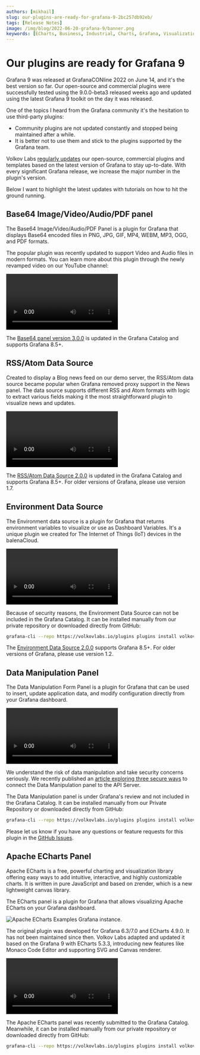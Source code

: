```yaml
---
authors: [mikhail]
slug: our-plugins-are-ready-for-grafana-9-2bc257db92eb/
tags: [Release Notes]
image: /img/blog/2022-06-20-grafana-9/banner.png
keywords: [ECharts, Business, Industrial, Charts, Grafana, Visualization]
---
```



# Our plugins are ready for Grafana 9

Grafana 9 was released at GrafanaCONline 2022 on June 14, and it's the best version so far. Our open-source and commercial plugins were successfully tested using the 9.0.0-beta3 released weeks ago and updated using the latest Grafana 9 toolkit on the day it was released.

<!--truncate-->

One of the topics I heard from the Grafana community it's the hesitation to use third-party plugins:

- Community plugins are not updated constantly and stopped being maintained after a while.
- It is better not to use them and stick to the plugins supported by the Grafana team.

Volkov Labs [regularly updates](/plugins) our open-source, commercial plugins and templates based on the latest version of Grafana to stay up-to-date. With every significant Grafana release, we increase the major number in the plugin's version.

Below I want to highlight the latest updates with tutorials on how to hit the ground running.

## Base64 Image/Video/Audio/PDF panel

The Base64 Image/Video/Audio/PDF Panel is a plugin for Grafana that displays Base64 encoded files in PNG, JPG, GIF, MP4, WEBM, MP3, OGG, and PDF formats.

The popular plugin was recently updated to support Video and Audio files in modern formats. You can learn more about this plugin through the newly revamped video on our YouTube channel:

<Video
  src="https://www.youtube.com/embed/1_bgLSehjhg"
  title="Images, PDFs, Video, Live Camera Feed on Grafana Dashboard."
/>

The [Base64 panel version 3.0.0](/plugins/volkovlabs-image-panel/release) is updated in the Grafana Catalog and supports Grafana 8.5+.

## RSS/Atom Data Source

Created to display a Blog news feed on our demo server, the RSS/Atom data source became popular when Grafana removed proxy support in the News panel. The data source supports different RSS and Atom formats with logic to extract various fields making it the most straightforward plugin to visualize news and updates.

<Video
  src="https://www.youtube.com/embed/RAxqS2hpWkg"
  title="News feed tutorial for Grafana Dashboard."
/>

The [RSS/Atom Data Source 2.0.0](/plugins/volkovlabs-rss-datasource/release) is updated in the Grafana Catalog and supports Grafana 8.5+. For older versions of Grafana, please use version 1.7.

## Environment Data Source

The Environment data source is a plugin for Grafana that returns environment variables to visualize or use as Dashboard Variables. It's a unique plugin we created for The Internet of Things (IoT) devices in the balenaCloud.

<Video
  src="https://www.youtube.com/embed/sczRq2lI3e4"
  title="Dashboard, Global and Environment variables."
/>

Because of security reasons, the Environment Data Source can not be included in the Grafana Catalog. It can be installed manually from our private repository or downloaded directly from GitHub:

```sh
grafana-cli --repo https://volkovlabs.io/plugins plugins install volkovlabs-env-datasource
```

The [Environment Data Source 2.0.0](/plugins/volkovlabs-env-datasource/release) supports Grafana 8.5+. For older versions of Grafana, please use version 1.2.

## Data Manipulation Panel

The Data Manipulation Form Panel is a plugin for Grafana that can be used to insert, update application data, and modify configuration directly from your Grafana dashboard.

<Video
  src="https://www.youtube.com/embed/DXALVG8GijM"
  title="Manual data entering and User input into Dashboard."
/>

We understand the risk of data manipulation and take security concerns seriously. We recently published an [article exploring three secure ways](/blog/how-to-connect-the-data-manipulation-plugin-for-grafana-to-api-server-1abe5f60c904) to connect the Data Manipulation panel to the API Server.

The Data Manipulation panel is under Grafana's review and not included in the Grafana Catalog. It can be installed manually from our Private Repository or downloaded directly from GitHub:

```sh
grafana-cli --repo https://volkovlabs.io/plugins plugins install volkovlabs-form-panel
```

Please let us know if you have any questions or feature requests for this plugin in the [GitHub Issues](https://github.com/VolkovLabs/volkovlabs-form-panel/issues).

## Apache ECharts Panel

Apache ECharts is a free, powerful charting and visualization library offering easy ways to add intuitive, interactive, and highly customizable charts. It is written in pure JavaScript and based on zrender, which is a new lightweight canvas library.

The ECharts panel is a plugin for Grafana that allows visualizing Apache ECharts on your Grafana dashboard.

<Image
  title="Apache ECharts Examples Grafana instance."
  src="https://github.com/VolkovLabs/volkovlabs-echarts-panel/raw/main/src/img/examples.png"
/>

The original plugin was developed for Grafana 6.3/7.0 and ECharts 4.9.0. It has not been maintained since then. Volkov Labs adapted and updated it based on the Grafana 9 with ECharts 5.3.3, introducing new features like Monaco Code Editor and supporting SVG and Canvas renderer.

<Video
  src="https://www.youtube.com/embed/DxqCrBEmrQw"
  title="How to create modern dashboards in Grafana."
/>

The Apache ECharts panel was recently submitted to the Grafana Catalog. Meanwhile, it can be installed manually from our private repository or downloaded directly from GitHub:

```sh
grafana-cli --repo https://volkovlabs.io/plugins plugins install volkovlabs-echarts-panel
```

